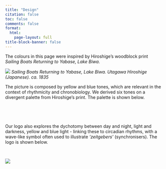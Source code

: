 ```yaml
---
title: "Design"
citation: false
toc: false
comments: false
format: 
  html: 
    page-layout: full
title-block-banner: false
---
```


The colours in this page were inspired by Hiroshige's woodblock print *Sailing Boats Returning to Yabase, Lake Biwa*.

![](design.jpeg)
*Sailing Boats Returning to Yabase, Lake Biwa.
Utagawa Hiroshige (Japanese).
ca. 1835*

The picture is composed by yellow and blue tones, which are relevant in the context of 
rhythmicity and chronobiology. We derived six tones on a divergent palette from Hiroshige's print. The palette is shown below.

<br>

```{=html}
<!-- Coolors Palette Widget -->
      <script src="https://coolors.co/palette-widget/widget.js"></script>
      <script data-id="06047768881598022">new CoolorsPaletteWidget("06047768881598022", ["014370","fc544a","1b6799","ffa75d","9bdfe2","ffecd4"]); </script>
```

<br>

Our logo also explores the dychotomy between day and night, light and darkness, yellow and blue light - linking these to circadian rhythms, with a wave-like symbol often used to illustrate *'zeitgebers'* (synchronisers). The logo is shown below.

<br>

![](logo_large.png)